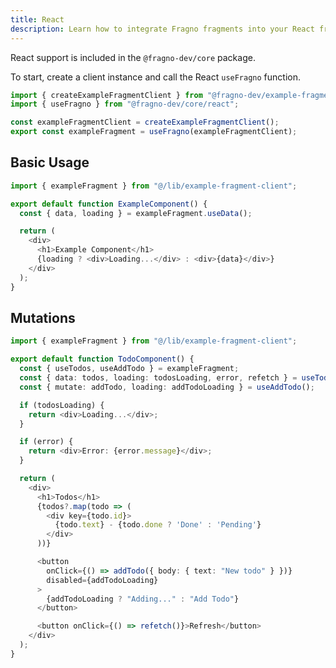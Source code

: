 ```yaml
---
title: React
description: Learn how to integrate Fragno fragments into your React frontend
---
```


React support is included in the `@fragno-dev/core` package.

To start, create a client instance and call the React `useFragno` function.

```typescript title="lib/example-fragment-client.ts"
import { createExampleFragmentClient } from "@fragno-dev/example-fragment";
import { useFragno } from "@fragno-dev/core/react";

const exampleFragmentClient = createExampleFragmentClient();
export const exampleFragment = useFragno(exampleFragmentClient);
```

## Basic Usage

```typescript title="components/ExampleComponent.tsx"
import { exampleFragment } from "@/lib/example-fragment-client";

export default function ExampleComponent() {
  const { data, loading } = exampleFragment.useData();

  return (
    <div>
      <h1>Example Component</h1>
      {loading ? <div>Loading...</div> : <div>{data}</div>}
    </div>
  );
}
```

## Mutations

```typescript title="components/TodoComponent.tsx"
import { exampleFragment } from "@/lib/example-fragment-client";

export default function TodoComponent() {
  const { useTodos, useAddTodo } = exampleFragment;
  const { data: todos, loading: todosLoading, error, refetch } = useTodos();
  const { mutate: addTodo, loading: addTodoLoading } = useAddTodo();

  if (todosLoading) {
    return <div>Loading...</div>;
  }

  if (error) {
    return <div>Error: {error.message}</div>;
  }

  return (
    <div>
      <h1>Todos</h1>
      {todos?.map(todo => (
        <div key={todo.id}>
          {todo.text} - {todo.done ? 'Done' : 'Pending'}
        </div>
      ))}

      <button
        onClick={() => addTodo({ body: { text: "New todo" } })}
        disabled={addTodoLoading}
      >
        {addTodoLoading ? "Adding..." : "Add Todo"}
      </button>

      <button onClick={() => refetch()}>Refresh</button>
    </div>
  );
}
```
